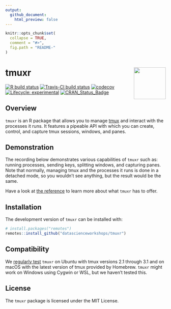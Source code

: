```yaml
---
output:
  github_document:
    html_preview: false
---
```


<!-- README.md is generated from README.Rmd. Please edit that file -->

```r
knitr::opts_chunk$set(
  collapse = TRUE,
  comment = "#>",
  fig.path = "README-"
)
```

# tmuxr <img src="man/figures/logo.png" align="right" width="100px" />

[![R build status](https://github.com/datascienceworkshops/tmuxr/workflows/R-CMD-check/badge.svg)](https://github.com/datascienceworkshops/tmuxr/actions)
[![Travis-CI build status](https://travis-ci.org/datascienceworkshops/tmuxr.svg?branch=master)](https://travis-ci.org/datascienceworkshops/tmuxr) 
[![codecov](https://codecov.io/gh/datascienceworkshops/tmuxr/branch/master/graph/badge.svg)](https://codecov.io/gh/datascienceworkshops/tmuxr)
[![Lifecycle: experimental](https://img.shields.io/badge/lifecycle-experimental-orange.svg)](https://www.tidyverse.org/lifecycle/#experimental)
[![CRAN_Status_Badge](https://www.r-pkg.org/badges/version/tmuxr)](https://cran.r-project.org/package=tmuxr)

## Overview

`tmuxr` is an R package that allows you to manage [tmux](https://github.com/tmux/tmux/wiki) and interact with the processes it runs. It features a pipeable API with which you can create, control, and capture tmux sessions, windows, and panes. 

## Demonstration

The recording below demonstrates various capabilities of `tmuxr` such as: running processes, sending keys, splitting windows, and capturing panes. Note that normally, managing tmux and the processes it runs is done in a detached mode, so you wouldn't see anything, but the result would be the same.

<script id="asciicast-325231" src="https://asciinema.org/a/325231.js" async></script>

Have a look at [the reference](https://datascienceworkshops.github.io/tmuxr/reference/) to learn more about what `tmuxr` has to offer.

## Installation

The development version of `tmuxr` can be installed with:

```r
# install.packages("remotes")
remotes::install_github("datascienceworkshops/tmuxr")
```

## Compatibility

We [regularly test](https://travis-ci.org/datascienceworkshops/tmuxr) `tmuxr` on Ubuntu with tmux versions 2.1 through 3.1 and on macOS with the latest version of tmux provided by Homebrew. `tmuxr` might work on Windows using Cygwin or WSL, but we haven't tested this.

## License

The `tmuxr` package is licensed under the MIT License.
